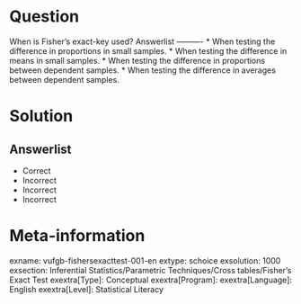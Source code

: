 Question
========

When is Fisher's exact-key used? 
Answerlist
----------
* When testing the difference in proportions in small samples.
* When testing the difference in means in small samples.
* When testing the difference in proportions between dependent samples.
* When testing the difference in averages between dependent samples.


Solution
========

Answerlist
----------
* Correct
* Incorrect
* Incorrect
* Incorrect

Meta-information
================
exname: vufgb-fishersexacttest-001-en
extype: schoice
exsolution: 1000
exsection: Inferential Statistics/Parametric Techniques/Cross tables/Fisher's Exact Test
exextra[Type]: Conceptual
exextra[Program]: 
exextra[Language]: English
exextra[Level]: Statistical Literacy
